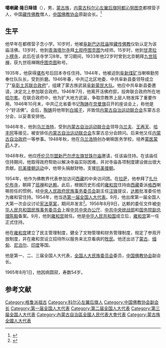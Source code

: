 '''噶喇藏·隆日降错'''（{{bd|1911年|4月10日|1965年|8月1日}}），男，[[蒙古族|蒙古族]]，[[内蒙古|内蒙古]][[科尔沁左翼后旗|科尔沁左翼后旗]][[阿都沁苏木|阿都沁努图克]]都楞营子人，中国[[藏传佛教|藏传佛教]]僧人，[[中国佛教协会|中国佛教协会]]原副会长。<ref>{{Cite web|title=“红色噶根（活佛）”噶喇藏住持|url=http://www.yonghegong.cn/2009-02/06/content_17238350.htm|accessdate=2009-02-06|work=雍和宫|archive-date=2019-05-15|archive-url=https://web.archive.org/web/20190515153714/http://www.yonghegong.cn/2009-02/06/content_17238350.htm|dead-url=no}}</ref>

== 生平 ==
他早年在都楞营子念小学。10岁时，他被[[阜新|阜新]][[巴达旺庙|巴达旺庙]]按[[藏传佛教|藏传佛教]]仪轨认定为该庙活佛。13岁时，他到[[青海|青海]][[塔尔寺|塔尔寺]]拜[[噶桑丹曲尼玛|土观呼图克图]]为经师。15岁时，他到[[甘肃|甘肃]][[拉卜楞寺|拉卜楞寺]]，此后在该寺学习8年。学习期间，1933年他22岁时曾到北京朝拜[[九世班禅|九世班禅]]，获九世班禅赐[[呼图克图|呼图克图]]称号。

1935年，他获得[[堪布|堪布]]号后回本寺任住持。1944年，他被迫到[[阜新煤矿|阜新煤矿]]当喇嘛勤劳奉仕队队长，受到折磨。1946年春，中共辽北区地委、中共阜新县委领导成立了“[[阜彰土苏联合政府|阜彰土苏联合政府]]”，组建了蒙古族武装[[阜新蒙民大队|阜新蒙民大队]]。他应中共阜新县委邀请，决定北上参加联合政府。1946年7月，他离开活佛府邸，投奔联合政府所在地[[哈尔套|哈尔套]]。在联合政府中，他为扩大地方武装，争取宗教界上层人物发挥了重要作用。1946年10月末，中共辽北省委书记[[陶铸|陶铸]]在[[奈曼旗|奈曼旗]]召开的座谈会上，称他是个“好活佛”。会后，[[陶铸|陶铸]]将他带到[[白城子|白城子]]，并致信[[内蒙古自治运动联合会|内蒙古自治运动联合会]]东蒙古总分会，以妥善安排他。

1946年冬，他到[[乌兰浩特|乌兰浩特]]，受到[[内蒙古自治运动联合会|内蒙古自治运动联合会]]领导[[乌兰夫|乌兰夫]]、[[王再天|王再天]]、[[哈丰阿|哈丰阿]]等接见，被安排任[[内蒙古自治运动联合会|内蒙古自治运动联合会]]东蒙古总分会顾问。后来他又任[[内蒙古自治政府|内蒙古自治政府]]一等参事。1948年秋，他在[[乌兰浩特|乌兰浩特]]创办喇嘛医务学校，培养[[蒙医|蒙医]][[蒙药|蒙药]]人才。

1948年秋，他应[[呼伦贝尔盟|呼伦贝尔盟]][[新巴尔虎左旗|新巴尔虎左旗]][[甘珠尔庙_(呼伦贝尔)|甘珠尔庙]]邀请，任该庙住持。在该庙任住持期间，他取得政府帮助以解决寺庙实际困难，并对寺庙各项制度建设做出很大贡献。[[抗美援朝运动|抗美援朝运动]]中，他带头捐献财物，支援[[抗美援朝|抗美援朝]]。

1954年，他作为佛教界代表参加访问[[西藏|西藏]]的中央访问团。在[[拉萨|拉萨]]，他参拜了[[扎什伦布寺|扎什伦布寺]]，朝拜了[[十世班禅|班禅]]和[[14世达赖|达赖]]。此后，根据历史形成的[[雍和宫|雍和宫]]住持由[[西藏|西藏]]委派[[格西|格西]]喇嘛担任的惯例，经[[中央人民政府民族事务委员会|中央人民政府民族事务委员会]]副主任[[汪锋|汪锋]]提议，[[14世达赖|达赖]]批准委任他为雍和官住持。1954年，他当选[[第一届全国人大代表|第一届全国人大代表]]。9月，他出席第一届全国人大第一次会议讨论[[中华人民共和国宪法_(1954年)|宪法草案]]，期间并发言<ref>{{Cite book|title=人民代表大会制度创建史|last=[[张希坡|张希坡]]著|publisher=北京：[[中共党史出版社|中共党史出版社]]|year=2009.08|isbn=978-7-5098-0341-7|pages=657}}</ref>。1956年8月9日，达赖的委任文件被[[中华人民共和国民族事务委员会|中华人民共和国民族事务委员会]]上报[[中共中央办公厅|中共中央办公厅]]、[[中共中央统战部|中共中央统战部]]和[[中华人民共和国国务院副总理|国务院副总理]][[陈毅|陈毅]]备案。9月，他到[[雍和宫|雍和宫]]就任。他是[[中华人民共和国|中华人民共和国]]成立后，[[雍和宫|雍和宫]]第一任正式住持。

他在[[雍和宫|雍和宫]]建立了民主管理制度，健全了文物管理和财务管理制度，规定了参观开放制度，并在雍和宫设立招待所以服务来北京看病的[[牧民|牧民]]。他还出访了[[蒙古|蒙古]]、[[缅甸|缅甸]]、[[尼泊尔|尼泊尔]]、[[印度|印度]]等国。

他是第一、二、三届全国人大代表，[[全国人大民族委员会|全国人大民族委员会]]委员，[[中国佛教协会|中国佛教协会]]副会长。

1965年8月1日，他因病圆寂，寿数54岁。

== 参考文献 ==
{{reflist}}

{{Navboxes 
| title  = 噶喇藏·隆日降错在[[中国佛教协会|中国佛教协会]]的职务
| list1  =
{{中国佛教协会第一届理事会}}
{{中国佛教协会第二届理事会}}
{{中国佛教协会第三届理事会}}
}}

{{Authority control}}
{{DEFAULTSORT:G噶喇藏}}
[[Category:格鲁派祖古|Category:格鲁派祖古]]
[[Category:科尔沁左翼后旗人|Category:科尔沁左翼后旗人]]
[[Category:中国佛教协会副会长|Category:中国佛教协会副会长]]
[[Category:第一届全国人大代表|Category:第一届全国人大代表]]
[[Category:第二届全国人大代表|Category:第二届全国人大代表]]
[[Category:第三届全国人大代表|Category:第三届全国人大代表]]
[[Category:內蒙古自治區全國人民代表大會代表|Category:內蒙古自治區全國人民代表大會代表]]
[[Category:蒙古族全國人大代表|Category:蒙古族全國人大代表]]